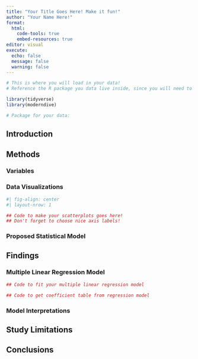 ```yaml
---
title: "Your Title Goes Here! Make it fun!"
author: "Your Name Here!"
format: 
  html:
    code-tools: true
    embed-resources: true
editor: visual
execute: 
  echo: false
  message: false
  warning: false
---
```


```r
# This is where you will load in your data! 
# Reference the R package you data live inside, since you will need to load that package in!

library(tidyverse)
library(moderndive)

# Package for your data:

```

## Introduction

## Methods

### Variables

### Data Visualizations

```r
#| fig-align: center
#| layout-nrow: 1

## Code to make your scatterplots goes here! 
## Don't forget to choose nice axis labels!


```

### Proposed Statistical Model

## Findings

### Multiple Linear Regression Model

```r
## Code to fit your multiple linear regression model

## Code to get coefficient table from regression model

```

### Model Interpretations

## Study Limitations

## Conclusions
